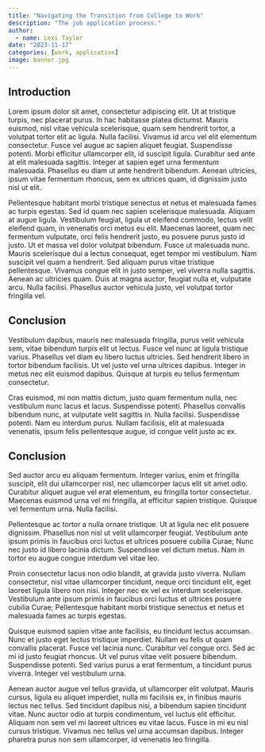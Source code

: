 ```yaml
---
title: "Navigating the Transition from College to Work"
description: "The job application process."
author:
  - name: Lexi Taylor
date: "2023-11-17"
categories: [work, application]
image: banner.jpg
---
```


## Introduction

Lorem ipsum dolor sit amet, consectetur adipiscing elit. Ut at tristique turpis, nec placerat purus. In hac habitasse platea dictumst. Mauris euismod, nisl vitae vehicula scelerisque, quam sem hendrerit tortor, a volutpat tortor elit ac ligula. Nulla facilisi. Vivamus id arcu vel elit elementum consectetur. Fusce vel augue ac sapien aliquet feugiat. Suspendisse potenti. Morbi efficitur ullamcorper elit, id suscipit ligula. Curabitur sed ante at elit malesuada sagittis. Integer at sapien eget urna fermentum malesuada. Phasellus eu diam ut ante hendrerit bibendum. Aenean ultricies, ipsum vitae fermentum rhoncus, sem ex ultrices quam, id dignissim justo nisl ut elit.

Pellentesque habitant morbi tristique senectus et netus et malesuada fames ac turpis egestas. Sed id quam nec sapien scelerisque malesuada. Aliquam at augue ligula. Vestibulum feugiat, ligula ut eleifend commodo, lectus velit eleifend quam, in venenatis orci metus eu elit. Maecenas laoreet, quam nec fermentum vulputate, orci felis hendrerit justo, eu posuere purus justo id justo. Ut et massa vel dolor volutpat bibendum. Fusce ut malesuada nunc. Mauris scelerisque dui a lectus consequat, eget tempor mi vestibulum. Nam suscipit vel quam a hendrerit. Sed aliquam purus vitae tristique pellentesque. Vivamus congue elit in justo semper, vel viverra nulla sagittis. Aenean ac ultricies quam. Duis at magna auctor, feugiat nulla et, vulputate arcu. Nulla facilisi. Phasellus auctor vehicula justo, vel volutpat tortor fringilla vel.

## Conclusion

Vestibulum dapibus, mauris nec malesuada fringilla, purus velit vehicula sem, vitae bibendum turpis elit ut lectus. Fusce vel nunc at ligula tristique varius. Phasellus vel diam eu libero luctus ultricies. Sed hendrerit libero in tortor bibendum facilisis. Ut vel justo vel urna ultrices dapibus. Integer in metus nec elit euismod dapibus. Quisque at turpis eu tellus fermentum consectetur.

Cras euismod, mi non mattis dictum, justo quam fermentum nulla, nec vestibulum nunc lacus et lacus. Suspendisse potenti. Phasellus convallis bibendum nunc, at vulputate velit sagittis in. Nulla facilisi. Suspendisse potenti. Nam eu interdum purus. Nullam facilisis, elit at malesuada venenatis, ipsum felis pellentesque augue, id congue velit justo ac ex.

## Conclusion

Sed auctor arcu eu aliquam fermentum. Integer varius, enim et fringilla suscipit, elit dui ullamcorper nisl, nec ullamcorper lacus elit sit amet odio. Curabitur aliquet augue vel erat elementum, eu fringilla tortor consectetur. Maecenas euismod urna vel mi fringilla, at efficitur sapien tristique. Quisque vel fermentum urna. Nulla facilisi.

Pellentesque ac tortor a nulla ornare tristique. Ut at ligula nec elit posuere dignissim. Phasellus non nisl ut velit ullamcorper feugiat. Vestibulum ante ipsum primis in faucibus orci luctus et ultrices posuere cubilia Curae; Nunc nec justo id libero lacinia dictum. Suspendisse vel dictum metus. Nam in tortor eu augue congue interdum vel vitae leo.

Proin consectetur lacus non odio blandit, at gravida justo viverra. Nullam consectetur, nisl vitae ullamcorper tincidunt, neque orci tincidunt elit, eget laoreet ligula libero non nisi. Integer nec ex vel ex interdum scelerisque. Vestibulum ante ipsum primis in faucibus orci luctus et ultrices posuere cubilia Curae; Pellentesque habitant morbi tristique senectus et netus et malesuada fames ac turpis egestas.

Quisque euismod sapien vitae ante facilisis, eu tincidunt lectus accumsan. Nunc et justo eget lectus tristique imperdiet. Nullam eu felis ut quam convallis placerat. Fusce vel lacinia nunc. Curabitur vel congue orci. Sed ac mi id justo feugiat rhoncus. Ut vel purus vitae velit posuere bibendum. Suspendisse potenti. Sed varius purus a erat fermentum, a tincidunt purus viverra. Integer vel vestibulum urna.

Aenean auctor augue vel tellus gravida, ut ullamcorper elit volutpat. Mauris cursus, ligula eu aliquet imperdiet, nulla mi facilisis ex, in finibus mauris lectus nec tellus. Sed tincidunt dapibus nisi, a bibendum sapien tincidunt vitae. Nunc auctor odio at turpis condimentum, vel luctus elit efficitur. Aliquam non sem vel mi laoreet ultrices eu vitae lacus. Fusce in mi eu nisl cursus tristique. Vivamus nec tellus vel urna accumsan dapibus. Integer pharetra purus non sem ullamcorper, id venenatis leo fringilla.